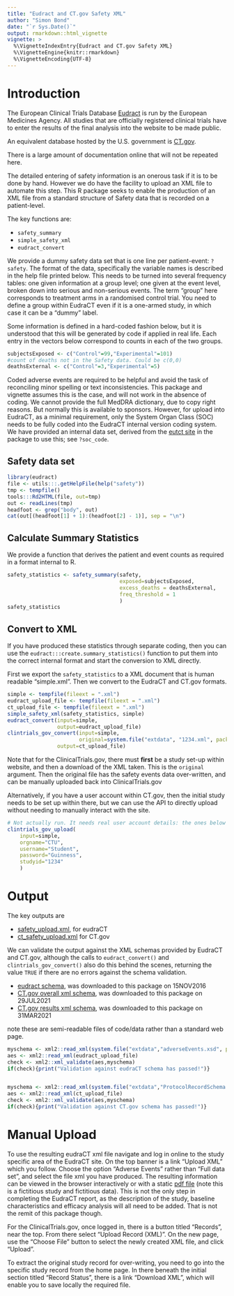 ```yaml
---
title: "Eudract and CT.gov Safety XML"
author: "Simon Bond"
date: "`r Sys.Date()`"
output: rmarkdown::html_vignette
vignette: >
  %\VignetteIndexEntry{Eudract and CT.gov Safety XML}
  %\VignetteEngine{knitr::rmarkdown}
  %\VignetteEncoding{UTF-8}
---
```


# Introduction

The European Clinical Trials Database [Eudract](https://eudract.ema.europa.eu/) is run by the European Medicines Agency. All studies that are officially registered clinical trials have to enter the results of the final analysis into the website to be made public. 

An equivalent database hosted by the U.S. government is [CT.gov](https://clinicaltrials.gov/). 

There is a large amount of documentation online that will not be repeated here.

The detailed entering of safety information is an onerous task if it is to be done by hand. However we do have the facility to upload an XML file to automate this step. This R package seeks to enable the production of an XML file from a standard structure of Safety data that is recorded on a patient-level. 

The key functions are:
 
 * `safety_summary`
 * `simple_safety_xml`
 * `eudract_convert`

We provide a dummy safety data set that is one line per patient-event: `?safety`. The format of the data, specifically the variable names is described in the help file printed below. This needs to be turned into several frequency tables: one given information at a group level; one given at the event level, broken down into serious and non-serious events. The term "group" here corresponds to treatment arms in a randomised control trial. You need to define a group within EudraCT even if it is a one-armed study, in which case it can be a "dummy" label. 

Some information is defined in a hard-coded fashion below, but it is understood that this will be generated by code if applied in real life. Each entry in the vectors below correspond to counts in each of the two groups.

```r
subjectsExposed <- c("Control"=99,"Experimental"=101)
#count of deaths not in the Safety data. Could be c(0,0)
deathsExternal <- c("Control"=3,"Experimental"=5)
```

Coded adverse events are required to be helpful and avoid the task of reconciling minor spelling or text inconsistencies. This package and vignette assumes this is the case, and will not work in the absence of coding. We cannot provide the full MedDRA dictionary, due to copy right reasons. But normally this is available to sponsors. However, for upload into EudraCT, as a minimal requirement, only the System Organ Class (SOC) needs to be fully coded into the EudraCT internal version coding system. We have provided an internal data set, derived from the [eutct site](http://eutct.ema.europa.eu/eutct/viewListDisplay.do?listId=100000000006&firstTime=true&d-5037238-p=1&d-5037238-n=1&d-5037238-o=1&d-5037238-s=termName) in the package to use this; see `?soc_code`.

## Safety data set
```r
library(eudract)
file <- utils:::.getHelpFile(help("safety"))
tmp <- tempfile()
tools:::Rd2HTML(file, out=tmp)
out <- readLines(tmp)
headfoot <- grep("body", out)
cat(out[(headfoot[1] + 1):(headfoot[2] - 1)], sep = "\n")
```

## Calculate Summary Statistics

We provide a function that derives the patient and event counts as required in a format internal to R.

```r
safety_statistics <- safety_summary(safety, 
                                    exposed=subjectsExposed, 
                                    excess_deaths = deathsExternal, 
                                    freq_threshold = 1
                                    )
safety_statistics
```

## Convert to XML

If you have produced these statistics through separate coding, then you can use the `eudract:::create.summary_statistics()` function to put them into the correct internal format and start the conversion to XML directly.

First we export the `safety_statistics` to a XML document that is human readable "simple.xml". Then we convert to the EudraCT and CT.gov formats.

```r
simple <- tempfile(fileext = ".xml")
eudract_upload_file <- tempfile(fileext = ".xml")
ct_upload_file <- tempfile(fileext = ".xml")
simple_safety_xml(safety_statistics, simple)
eudract_convert(input=simple,
                output=eudract_upload_file)
clintrials_gov_convert(input=simple,
                       original=system.file("extdata", "1234.xml", package ="eudract"),
                output=ct_upload_file)


```

Note that for the ClinicalTrials.gov, there must **first** be a study set-up within website, and then a download of the XML taken. This is the `original` argument. Then the original file has the safety events data over-written, and can be manually uploaded back into ClinicalTrials.gov

Alternatively, if you have a user account within CT.gov, then the initial study needs to be set up within there, but we can use the API to directly upload without needing to manually interact with the site.

```r
# Not actually run. It needs real user account details: the ones below are fictitious.
clintrials_gov_upload(
    input=simple,
    orgname="CTU",
    username="Student",
    password="Guinness",
    studyid="1234"
    )

```




# Output



The key outputs are 

* [safety_upload.xml](../extdata/safety_upload.xml), for eudraCT 
* [ct_safety_upload.xml](../extdata/ct_safety_upload.xml) for CT.gov


We can validate the output against the XML schemas provided by EudraCT and CT.gov, although the calls to 
`eudract_convert()` and `clintrials_gov_convert()` also do this behind the scenes, returning the value `TRUE` if there are no errors against the schema validation. 

* [eudract schema](https://eudract.ema.europa.eu/docs/technical/schemas/clinicaltrial/results/adverseEvents.xsd), was downloaded to this package on 15NOV2016
* [CT.gov overall xml schema](https://prsinfo.clinicaltrials.gov/ProtocolRecordSchema.xsd), was downloaded to this package on 29JUL2021
* [CT.gov results xml schema](https://prsinfo.clinicaltrials.gov/RRSUploadSchema.xsd), was downloaded to this package on 31MAR2021


note these  are semi-readable files of code/data rather than a standard web page.


```r
myschema <- xml2::read_xml(system.file("extdata","adverseEvents.xsd", package="eudract"))
aes <- xml2::read_xml(eudract_upload_file)
check <- xml2::xml_validate(aes,myschema)
if(check){print("Validation against eudraCT schema has passed!")}


myschema <- xml2::read_xml(system.file("extdata","ProtocolRecordSchema.xsd", package="eudract"))
aes <- xml2::read_xml(ct_upload_file)
check <- xml2::xml_validate(aes,myschema)
if(check){print("Validation against CT.gov schema has passed!")}
```

# Manual Upload

To use the resulting eudraCT xml file navigate and log in online to the study specific area of the EudraCT site. On the top banner is a link "Upload XML" which you follow. Choose the option "Adverse Events" rather than "Full data set", and select the file xml you have produced. The resulting information can be viewed in the browser interactively or with a static [pdf file](../extdata/ct_result_0004-000245-38.pdf) (note this is a fictitious study and fictitious data). This is not the only step in completing the EudraCT report, as the description of the study, baseline characteristics and efficacy analysis will all need to be added. That is not the remit of this package though.

For the ClinicalTrials.gov, once logged in, there is a button titled "Records", near the top. From there select "Upload Record (XML)". On the new page, use the "Choose File" button to select the newly created XML file, and click "Upload".

To extract the original study record for over-writing, you need to go into the specific study record from the home page. In there beneath the initial section titled "Record Status", there is a link "Download XML", which will enable you to save locally the required file. 

